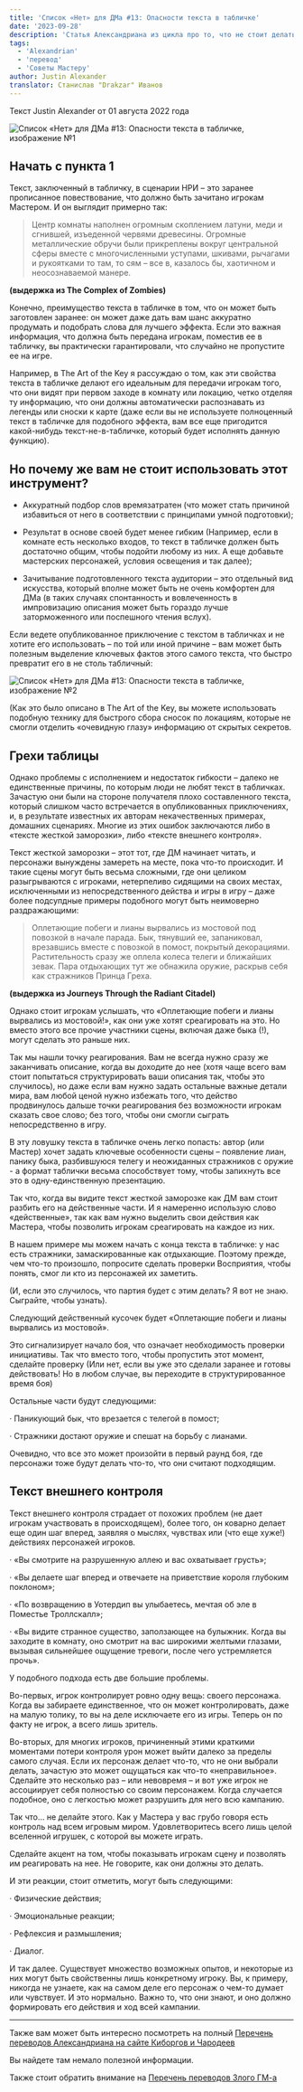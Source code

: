 ```yaml
---
title: 'Список «Нет» для ДМа #13: Опасности текста в табличке'
date: '2023-09-28'
description: 'Статья Александриана из цикла про то, что не стоит делать мастеру посвященная опасностям зачитываемого текста'
tags:
  - 'Alexandrian'
  - 'перевод'
  - 'Советы Мастеру'
author: Justin Alexander
translator: Станислав "Drakzar" Иванов
---
```


Текст Justin Alexander от 01 августа 2022 года

![Список «Нет» для ДМа #13: Опасности текста в табличке, изображение №1](/images/no-list-13-1.jpg)

## Начать с пункта 1

Текст, заключенный в табличку, в сценарии НРИ – это заранее прописанное повествование, что должно быть зачитано игрокам Мастером. И он выглядит примерно так:

> Центр комнаты наполнен огромным скоплением латуни, меди и сгнившей, изъеденной червями древесины. Огромные металлические обручи были прикреплены вокруг центральной сферы вместе с многочисленными уступами, шкивами, рычагами и рукоятками то там, то сям – все в, казалось бы, хаотичном и неосознаваемой манере.

**(выдержка из The Complex of Zombies)**

Конечно, преимущество текста в табличке в том, что он может быть заготовлен заранее: он может даже дать вам шанс аккуратно продумать и подобрать слова для лучшего эффекта. Если это важная информация, что должна быть передана игрокам, поместив ее в табличку, вы практически гарантировали, что случайно не пропустите ее на игре.

Например, в The Art of the Key я рассуждаю о том, как эти свойства текста в табличке делают его идеальным для передачи игрокам того, что они видят при первом заходе в комнату или локацию, четко отделяя ту информацию, что они должны автоматически распознавать из легенды или сноски к карте (даже если вы не используете полноценный текст в табличке для подобного эффекта, вам все еще пригодится какой-нибудь текст-не-в-табличке, который будет исполнять данную функцию).

## Но почему же вам не стоит использовать этот инструмент?

+ Аккуратный подбор слов времязатратен (что может стать причиной избавиться от него в соответствии с принципами умной подготовки);

+ Результат в основе своей будет менее гибким (Например, если в комнате есть несколько входов, то текст в табличке должен быть достаточно общим, чтобы подойти любому из них. А еще добавьте мастерских персонажей, условия освещения и так далее);

+ Зачитывание подготовленного текста аудитории – это отдельный вид искусства, который вполне может быть не очень комфортен для ДМа (в таких случаях спонтанность и вовлеченность в импровизацию описания может быть гораздо лучше заторможенного или поспешного чтения вслух).

Если ведете опубликованное приключение с текстом в табличках и не хотите его использовать – по той или иной причине – вам может быть полезным выделение ключевых фактов этого самого текста, что быстро превратит его в не столь табличный:

![Список «Нет» для ДМа #13: Опасности текста в табличке, изображение №2](/images/no-list-13-2.jpg)

(Как это было описано в The Art of the Key, вы можете использовать подобную технику для быстрого сбора сносок по локациям, которые не смогли отделить «очевидную глазу» информацию от скрытых секретов.

## Грехи таблицы

Однако проблемы с исполнением и недостаток гибкости – далеко не единственные причины, по которым люди не любят текст в табличках. Зачастую они были на стороне получателя плохо составленного текста, который слишком часто встречается в опубликованных приключениях, и, в результате известных их авторам некачественных примерах, домашних сценариях. Многие из этих ошибок заключаются либо в «тексте жесткой заморозки», либо «тексте внешнего контроля».

Текст жесткой заморозки – этот тот, где ДМ начинает читать, и персонажи вынуждены замереть на месте, пока что-то происходит. И такие сцены могут быть весьма сложными, где они целиком разыгрываются с игроками, нетерпеливо сидящими на своих местах, исключенными из непосредственного действа и игры в игру – даже более подсупдные примеры подобного могут быть неимоверно раздражающими:

> Оплетающие побеги и лианы вырвались из мостовой под повозкой в начале парада. Бык, тянувший ее, запаниковал, врезавшись вместе с повозкой в помост, покрытый декорациями. Растительность сразу же оплела колеса телеги и ближайших зевак. Пара отдыхающих тут же обнажила оружие, раскрыв себя как стражников Принца Греха.

**(выдержка из Journeys Through the Radiant Citadel)**

Однако стоит игрокам услышать, что «Оплетающие побеги и лианы вырвались из мостовой!», как они уже хотят среагировать на это. Но вместо этого все прочие участники сцены, включая даже быка (!), могут сделать это раньше них.

Так мы нашли точку реагирования. Вам не всегда нужно сразу же заканчивать описание, когда вы доходите до нее (хотя чаще всего вам стоит попытаться структурировать ваши описания так, чтобы это случилось), но даже если вам нужно задать остальные важные детали мира, вам любой ценой нужно избежать того, что действо продвинулось дальше точки реагирования без возможности игрокам сказать свое слово; без того, чтобы они смогли сыграть непосредственно в игру.

В эту ловушку текста в табличке очень легко попасть: автор (или Мастер) хочет задать ключевые особенности сцены – появление лиан, панику быка, разбившуюся телегу и неожиданных стражников с оружие - а формат таблички весьма способствует тому, чтобы запихнуть все это в одну-единственную презентацию.

Так что, когда вы видите текст жесткой заморозке как ДМ вам стоит разбить его на действенные части. И я намеренно использую слово «действенные», так как вам нужно выделить свои действия как Мастера, чтобы позволить игрокам среагировать на каждое из них.

В нашем примере мы можем начать с конца текста в табличке: у нас есть стражники, замаскированные как отдыхающие. Поэтому прежде, чем что-то произошло, попросите сделать проверки Восприятия, чтобы понять, смог ли кто из персонажей их заметить.

(И, если это случилось, что партия будет с этим делать? Я вот не знаю. Сыграйте, чтобы узнать).

Следующий действенный кусочек будет «Оплетающие побеги и лианы вырвались из мостовой».

Это сигнализирует начало боя, что означает необходимость проверки инициативы. Так что вместо того, чтобы пропустить этот момент, сделайте проверку (Или нет, если вы уже это сделали заранее и готовы действовать! Но в любом случае, вы переходите в структурированное время боя)

Остальные части будут следующими:

· Паникующий бык, что врезается с телегой в помост;

· Стражники достают оружие и спешат на борьбу с лианами.

Очевидно, что все это может произойти в первый раунд боя, где персонажи тоже будут делать что-то, что они считают подходящим.

## Текст внешнего контроля

Текст внешнего контроля страдает от похожих проблем (не дает игрокам участвовать в происходящем), более того, он коварно делает еще один шаг вперед, заявляя о мыслях, чувствах или (что еще хуже!) действиях персонажей игроков.

· «Вы смотрите на разрушенную аллею и вас охватывает грусть»;

· «Вы делаете шаг вперед и отвечаете на приветствие короля глубоким поклоном»;

· «По возвращению в Уотердип вы улыбаетесь, мечтая об эле в Поместье Троллскалл»;

· «Вы видите странное существо, заползающее на булыжник. Когда вы заходите в комнату, оно смотрит на вас широкими желтыми глазами, вызывая сильнейшее ощущение тревоги, после чего устремляется прочь».

У подобного подхода есть две большие проблемы.

Во-первых, игрок контролирует ровно одну вещь: своего персонажа. Когда вы забираете единственное, что он может контролировать, даже на малую толику, то вы на деле исключаете его из игры. Теперь он по факту не игрок, а всего лишь зритель.

Во-вторых, для многих игроков, причиненный этими краткими моментами потери контроля урон может выйти далеко за пределы самого случая. Если их персонаж делает что-то, что не они выбрали делать, зачастую это может ощущаться как что-то «неправильное». Сделайте это несколько раз – или невовремя – и вот уже игрок не ассоциирует себя полностью со своим персонажем. Когда случается подобное, оно с легкостью может разрушить для него всю кампанию.

Так что… не делайте этого. Как у Мастера у вас грубо говоря есть контроль над всем игровым миром. Удовлетворитесь всего лишь целой вселенной игрушек, с которой вы можете играть.

Сделайте акцент на том, чтобы показывать игрокам сцену и позволять им реагировать на нее. Не говорите, как они должны это делать.

И эти реакции, стоит отметить, могут быть следующими:

· Физические действия;

· Эмоциональные реакции;

· Рефлексия и размышления;

· Диалог.

И так далее. Существует множество возможных опытов, и некоторые из них могут быть свойственны лишь конкретному игроку. Вы, к примеру, никогда не узнаете, как на самом деле его персонаж о чем-то думает или чувствует. И это нормально. Важно то, что они знают, и оно должно формировать его действия и ход всей кампании.

---

Также вам может быть интересно посмотреть на полный
[Перечень переводов Александриана на сайте Киборгов и Чародеев](https://cyborgsandmages.com/posts/translations/alexandrian-index)

Вы найдете там немало полезной информации.

Также стоит обратить внимание на [Перечень переводов Злого ГМ-а](https://cyborgsandmages.com/posts/translations/angrygm-index)
